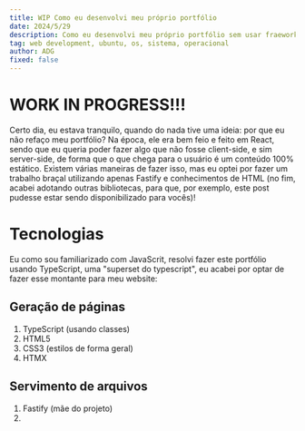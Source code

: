 ```yaml
---
title: WIP Como eu desenvolvi meu próprio portfólio
date: 2024/5/29
description: Como eu desenvolvi meu próprio portfólio sem usar fraeworks para desenvolvimento frontend
tag: web development, ubuntu, os, sistema, operacional
author: ADG
fixed: false
---
```

# WORK IN PROGRESS!!!
Certo dia, eu estava tranquilo, quando do nada tive uma ideia: por que eu não refaço meu portfólio? Na época, ele era bem feio e feito em React, sendo que eu queria poder fazer algo que não fosse client-side, e sim server-side, de forma que o que chega para o usuário é um conteúdo 100% estático. Existem várias maneiras de fazer isso, mas eu optei por fazer um trabalho braçal utilizando apenas Fastify e conhecimentos de HTML (no fim, acabei adotando outras bibliotecas, para que, por exemplo, este post pudesse estar sendo disponibilizado para vocês)!

# Tecnologias
Eu como sou familiarizado com JavaScrit, resolvi fazer este portfólio usando TypeScript, uma "superset do typescript", eu acabei por optar de fazer esse montante para meu website:

## Geração de páginas
1. TypeScript (usando classes)
2. HTML5
3. CSS3 (estilos de forma geral)
4. HTMX

## Servimento de arquivos
1. Fastify (mãe do projeto)
2. 
